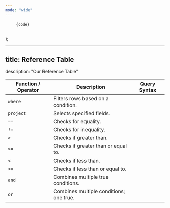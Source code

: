 ```yaml
---
mode: "wide"
---
```


  <pre>
    <code>{code}</code>
  </pre>
);

---

## title: Reference Table
description: "Our Reference Table"

| Function / Operator | Description                             | Query Syntax |
| ------------------- | --------------------------------------- | ------------ |
| `where`             | Filters rows based on a condition.      |              |
| `project`           | Selects specified fields.               |              |
| `==`                | Checks for equality.                    |              |
| `!=`                | Checks for inequality.                  |              |
| `>`                 | Checks if greater than.                 |              |
| `>=`                | Checks if greater than or equal to.     |              |
| `<`                 | Checks if less than.                    |              |
| `<=`                | Checks if less than or equal to.        |              |
| `and`               | Combines multiple true conditions.      |              |
| `or`                | Combines multiple conditions; one true. |              |